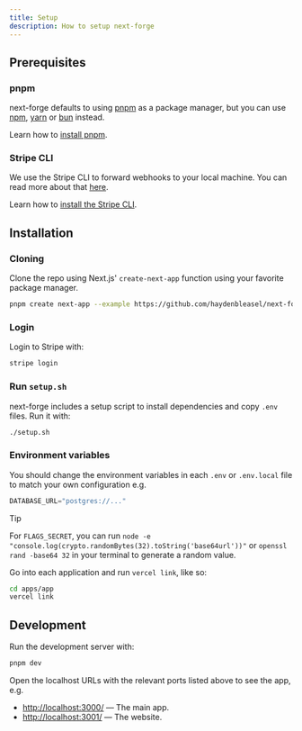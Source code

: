 ```yaml
---
title: Setup
description: How to setup next-forge
---
```


## Prerequisites

### pnpm

next-forge defaults to using [pnpm](https://pnpm.io/) as a package manager, but you can use [npm](https://www.npmjs.com/), [yarn](https://yarnpkg.com/) or [bun](https://bun.sh/) instead.

Learn how to [install pnpm](https://pnpm.io/installation).

### Stripe CLI

We use the Stripe CLI to forward webhooks to your local machine. You can read more about that [here](/docs/payments).

Learn how to [install the Stripe CLI](https://docs.stripe.com/stripe-cli#install).

## Installation

### Cloning

Clone the repo using Next.js' `create-next-app` function using your favorite package manager.

```sh title="Terminal"
pnpm create next-app --example https://github.com/haydenbleasel/next-forge
```

### Login

Login to Stripe with:

```sh title="Terminal"
stripe login
```

### Run `setup.sh`

next-forge includes a setup script to install dependencies and copy `.env` files. Run it with:

```sh title="Terminal"
./setup.sh
```

### Environment variables

You should change the environment variables in each `.env` or `.env.local` file to match your own configuration e.g.

```js title=".env.local"
DATABASE_URL="postgres://..."
```

> [!TIP]
> For `FLAGS_SECRET`, you can run `node -e "console.log(crypto.randomBytes(32).toString('base64url'))"` or `openssl rand -base64 32` in your terminal to generate a random value.

Go into each application and run `vercel link`, like so:

```sh title="Terminal"
cd apps/app
vercel link
```

## Development

Run the development server with:

```sh title="Terminal"
pnpm dev
```

Open the localhost URLs with the relevant ports listed above to see the app, e.g.

- [http://localhost:3000/](http://localhost:3000/) — The main app.
- [http://localhost:3001/](http://localhost:3001/) — The website.
